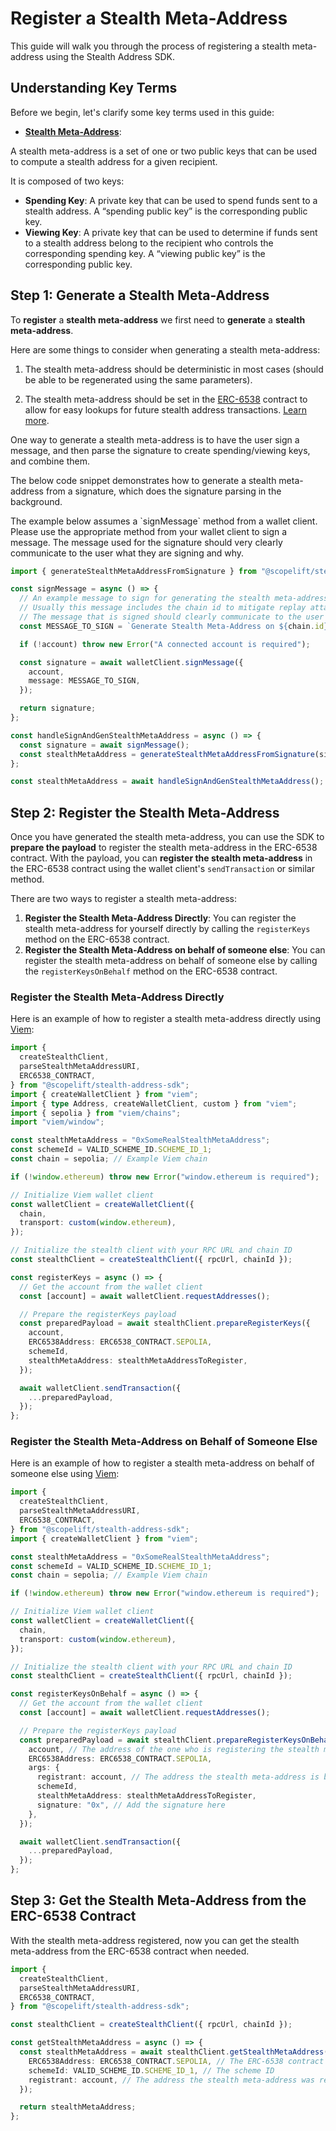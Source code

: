 
# Register a Stealth Meta-Address

This guide will walk you through the process of registering a stealth meta-address using the Stealth Address SDK.

## Understanding Key Terms

Before we begin, let's clarify some key terms used in this guide:

- [**Stealth Meta-Address**](../glossary/terms#stealth-meta-address):

A stealth meta-address is a set of one or two public keys that can be used to compute a stealth address for a given recipient.

It is composed of two keys:

- **Spending Key**: A private key that can be used to spend funds sent to a stealth address. A “spending public key” is the corresponding public key.
- **Viewing Key**: A private key that can be used to determine if funds sent to a stealth address belong to the recipient who controls the corresponding spending key. A “viewing public key” is the corresponding public key.

## Step 1: Generate a Stealth Meta-Address

To **register** a **stealth meta-address** we first need to **generate** a **stealth meta-address**.

Here are some things to consider when generating a stealth meta-address:

1. The stealth meta-address should be deterministic in most cases (should be able to be regenerated using the same parameters).

2. The stealth meta-address should be set in the [ERC-6538](https://eips.ethereum.org/EIPS/eip-6538) contract to allow for easy lookups for future stealth address transactions. [Learn more]().

One way to generate a stealth meta-address is to have the user sign a message, and then parse the signature to create spending/viewing keys, and combine them.

The below code snippet demonstrates how to generate a stealth meta-address from a signature, which does the signature parsing in the background.

<Callout type="info">
  The example below assumes a `signMessage` method from a wallet client. Please
  use the appropriate method from your wallet client to sign a message.
</Callout>

<Callout type="warning">
  The message used for the signature should very clearly communicate to the user
  what they are signing and why.
</Callout>

```ts copy
import { generateStealthMetaAddressFromSignature } from "@scopelift/stealth-address-sdk";

const signMessage = async () => {
  // An example message to sign for generating the stealth meta-address
  // Usually this message includes the chain id to mitigate replay attacks across different chains
  // The message that is signed should clearly communicate to the user what they are signing and why
  const MESSAGE_TO_SIGN = `Generate Stealth Meta-Address on ${chain.id} chain`;

  if (!account) throw new Error("A connected account is required");

  const signature = await walletClient.signMessage({
    account,
    message: MESSAGE_TO_SIGN,
  });

  return signature;
};

const handleSignAndGenStealthMetaAddress = async () => {
  const signature = await signMessage();
  const stealthMetaAddress = generateStealthMetaAddressFromSignature(signature);
};

const stealthMetaAddress = await handleSignAndGenStealthMetaAddress();
```

## Step 2: Register the Stealth Meta-Address

Once you have generated the stealth meta-address, you can use the SDK to **prepare the payload** to register the stealth meta-address in the ERC-6538 contract. With the payload, you can **register the stealth meta-address** in the ERC-6538 contract using the wallet client's `sendTransaction` or similar method.

There are two ways to register a stealth meta-address:

1. **Register the Stealth Meta-Address Directly**: You can register the stealth meta-address for yourself directly by calling the `registerKeys` method on the ERC-6538 contract.
2. **Register the Stealth Meta-Address on behalf of someone else**: You can register the stealth meta-address on behalf of someone else by calling the `registerKeysOnBehalf` method on the ERC-6538 contract.

### Register the Stealth Meta-Address Directly

Here is an example of how to register a stealth meta-address directly using [Viem](https://viem.sh/):

```ts copy
import {
  createStealthClient,
  parseStealthMetaAddressURI,
  ERC6538_CONTRACT,
} from "@scopelift/stealth-address-sdk";
import { createWalletClient } from "viem";
import { type Address, createWalletClient, custom } from "viem";
import { sepolia } from "viem/chains";
import "viem/window";

const stealthMetaAddress = "0xSomeRealStealthMetaAddress";
const schemeId = VALID_SCHEME_ID.SCHEME_ID_1;
const chain = sepolia; // Example Viem chain

if (!window.ethereum) throw new Error("window.ethereum is required");

// Initialize Viem wallet client
const walletClient = createWalletClient({
  chain,
  transport: custom(window.ethereum),
});

// Initialize the stealth client with your RPC URL and chain ID
const stealthClient = createStealthClient({ rpcUrl, chainId });

const registerKeys = async () => {
  // Get the account from the wallet client
  const [account] = await walletClient.requestAddresses();

  // Prepare the registerKeys payload
  const preparedPayload = await stealthClient.prepareRegisterKeys({
    account,
    ERC6538Address: ERC6538_CONTRACT.SEPOLIA,
    schemeId,
    stealthMetaAddress: stealthMetaAddressToRegister,
  });

  await walletClient.sendTransaction({
    ...preparedPayload,
  });
};
```

### Register the Stealth Meta-Address on Behalf of Someone Else

Here is an example of how to register a stealth meta-address on behalf of someone else using [Viem](https://viem.sh/):

```ts copy
import {
  createStealthClient,
  parseStealthMetaAddressURI,
  ERC6538_CONTRACT,
} from "@scopelift/stealth-address-sdk";
import { createWalletClient } from "viem";

const stealthMetaAddress = "0xSomeRealStealthMetaAddress";
const schemeId = VALID_SCHEME_ID.SCHEME_ID_1;
const chain = sepolia; // Example Viem chain

if (!window.ethereum) throw new Error("window.ethereum is required");

// Initialize Viem wallet client
const walletClient = createWalletClient({
  chain,
  transport: custom(window.ethereum),
});

// Initialize the stealth client with your RPC URL and chain ID
const stealthClient = createStealthClient({ rpcUrl, chainId });

const registerKeysOnBehalf = async () => {
  // Get the account from the wallet client
  const [account] = await walletClient.requestAddresses();

  // Prepare the registerKeys payload
  const preparedPayload = await stealthClient.prepareRegisterKeysOnBehalf({
    account, // The address of the one who is registering the stealth meta-address (not the registrant)
    ERC6538Address: ERC6538_CONTRACT.SEPOLIA,
    args: {
      registrant: account, // The address the stealth meta-address is being registered for
      schemeId,
      stealthMetaAddress: stealthMetaAddressToRegister,
      signature: "0x", // Add the signature here
    },
  });

  await walletClient.sendTransaction({
    ...preparedPayload,
  });
};
```

## Step 3: Get the Stealth Meta-Address from the ERC-6538 Contract

With the stealth meta-address registered, now you can get the stealth meta-address from the ERC-6538 contract when needed.

```ts copy
import {
  createStealthClient,
  parseStealthMetaAddressURI,
  ERC6538_CONTRACT,
} from "@scopelift/stealth-address-sdk";

const stealthClient = createStealthClient({ rpcUrl, chainId });

const getStealthMetaAddress = async () => {
  const stealthMetaAddress = await stealthClient.getStealthMetaAddress({
    ERC6538Address: ERC6538_CONTRACT.SEPOLIA, // The ERC-6538 contract address
    schemeId: VALID_SCHEME_ID.SCHEME_ID_1, // The scheme ID
    registrant: account, // The address the stealth meta-address was registered for
  });

  return stealthMetaAddress;
};
```
